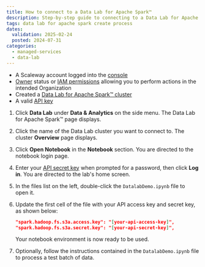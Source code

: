 ```yaml
---
title: How to connect to a Data Lab for Apache Spark™
description: Step-by-step guide to connecting to a Data Lab for Apache Spark™ with the Scaleway console.
tags: data lab for apache spark create process
dates:
  validation: 2025-02-24
  posted: 2024-07-31
categories:
  - managed-services
  - data-lab
---
```



<Requirements />

- A Scaleway account logged into the [console](https://console.scaleway.com)
- [Owner](/iam/concepts/#owner) status or [IAM permissions](/iam/concepts/#permission) allowing you to perform actions in the intended Organization
- Created a [Data Lab for Apache Spark™ cluster](/data-lab/how-to/create-data-lab/)
- A valid [API key](/iam/how-to/create-api-keys/)

1. Click **Data Lab** under **Data & Analytics** on the side menu. The Data Lab for Apache Spark™ page displays.

2. Click the name of the Data Lab cluster you want to connect to. The cluster **Overview** page displays.

3. Click **Open Notebook** in the **Notebook** section. You are directed to the notebook login page.

4. Enter your [API secret key](/iam/concepts/#api-key) when prompted for a password, then click **Log in**. You are directed to the lab's home screen.

5. In the files list on the left, double-click the `DatalabDemo.ipynb` file to open it.

6. Update the first cell of the file with your API access key and secret key, as shown below:

    ```json
    "spark.hadoop.fs.s3a.access.key": "[your-api-access-key]",
    "spark.hadoop.fs.s3a.secret.key": "[your-api-secret-key]",
    ```

    Your notebook environment is now ready to be used.

7. Optionally, follow the instructions contained in the `DatalabDemo.ipynb` file to process a test batch of data.